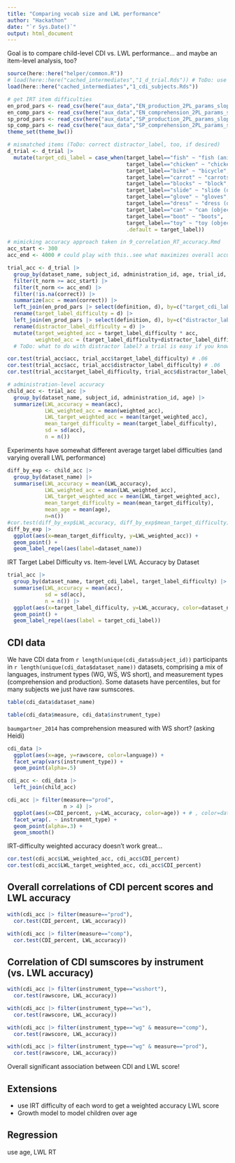 ```yaml
---
title: "Comparing vocab size and LWL performance"
author: "Hackathon"
date: "`r Sys.Date()`"
output: html_document
---
```


Goal is to compare child-level CDI vs. LWL performance... and maybe an item-level analysis, too?

```r
source(here::here("helper/common.R"))
# load(here::here("cached_intermediates","1_d_trial.Rds")) # ToDo: use Mike's new by-trial df..but where is it?
load(here::here("cached_intermediates","1_cdi_subjects.Rds"))

# get IRT item difficulties
en_prod_pars <- read_csv(here("aux_data","EN_production_2PL_params_slopeint.csv")) |> mutate(d = -d)
en_comp_pars <- read_csv(here("aux_data","EN_comprehension_2PL_params_slopeint.csv")) |> mutate(d = -d)
sp_prod_pars <- read_csv(here("aux_data","SP_production_2PL_params_slopeint.csv")) |> mutate(d = -d)
sp_comp_pars <- read_csv(here("aux_data","SP_comprehension_2PL_params_slopeint.csv")) |> mutate(d = -d)
theme_set(theme_bw())

# mismatched items (ToDo: correct distractor_label, too, if desired)
d_trial <- d_trial |> 
  mutate(target_cdi_label = case_when(target_label=="fish" ~ "fish (animal)",
                                      target_label=="chicken" ~ "chicken (animal)",
                                      target_label=="bike" ~ "bicycle",
                                      target_label=="carrot" ~ "carrots",
                                      target_label=="blocks" ~ "block",
                                      target_label=="slide" ~ "slide (object)",
                                      target_label=="glove" ~ "gloves",
                                      target_label=="dress" ~ "dress (object)",
                                      target_label=="can" ~ "can (object)",
                                      target_label=="boot" ~ "boots",
                                      target_label=="toy" ~ "toy (object)",
                                      .default = target_label))
```



```r
# mimicking accuracy approach taken in 9_correlation_RT_accuracy.Rmd
acc_start <- 300
acc_end <- 4000 # could play with this..see what maximizes overall accuracy

trial_acc <- d_trial |>
  group_by(dataset_name, subject_id, administration_id, age, trial_id, trial_order, dataset_id, target_cdi_label, distractor_label) |> 
  filter(t_norm >= acc_start) |>
  filter(t_norm <= acc_end) |>
  filter(!is.na(correct)) |>
  summarize(acc = mean(correct)) |>
  left_join(en_prod_pars |> select(definition, d), by=c("target_cdi_label"="definition")) |> # FixMe: should use Spanish and comprehension params in relevant datasets...
  rename(target_label_difficulty = d) |>
  left_join(en_prod_pars |> select(definition, d), by=c("distractor_label"="definition")) |>
  rename(distractor_label_difficulty = d) |>
  mutate(target_weighted_acc = target_label_difficulty * acc,
         weighted_acc = (target_label_difficulty+distractor_label_difficulty) * acc) # harder words more valuable to know
  # ToDo: what to do with distractor label? a trial is easy if you know the target label, OR if you know the distractor label (and use ME)

cor.test(trial_acc$acc, trial_acc$target_label_difficulty) # .06
cor.test(trial_acc$acc, trial_acc$distractor_label_difficulty) # .06
cor.test(trial_acc$target_label_difficulty, trial_acc$distractor_label_difficulty) # .76

# administration-level accuracy
child_acc <- trial_acc |>
  group_by(dataset_name, subject_id, administration_id, age) |>
  summarize(LWL_accuracy = mean(acc),
            LWL_weighted_acc = mean(weighted_acc),
            LWL_target_weighted_acc = mean(target_weighted_acc),
            mean_target_difficulty = mean(target_label_difficulty),
            sd = sd(acc),
            n = n())
```

Experiments have somewhat different average target label difficulties (and varying overall LWL performance)

```r
diff_by_exp <- child_acc |> 
  group_by(dataset_name) |>
  summarise(LWL_accuracy = mean(LWL_accuracy),
            LWL_weighted_acc = mean(LWL_weighted_acc),
            LWL_target_weighted_acc = mean(LWL_target_weighted_acc),
            mean_target_difficulty = mean(mean_target_difficulty),
            mean_age = mean(age),
            n=n())
#cor.test(diff_by_exp$LWL_accuracy, diff_by_exp$mean_target_difficulty)
diff_by_exp |>
  ggplot(aes(x=mean_target_difficulty, y=LWL_weighted_acc)) +
  geom_point() +
  geom_label_repel(aes(label=dataset_name))
```


IRT Target Label Difficulty vs. Item-level LWL Accuracy by Dataset


```r
trial_acc |> 
  group_by(dataset_name, target_cdi_label, target_label_difficulty) |>
  summarise(LWL_accuracy = mean(acc), 
            sd = sd(acc),
            n = n()) |>
  ggplot(aes(x=target_label_difficulty, y=LWL_accuracy, color=dataset_name)) +
  geom_point() +
  geom_label_repel(aes(label = target_cdi_label))
```


## CDI data

We have CDI data from `r length(unique(cdi_data$subject_id))` participants in `r length(unique(cdi_data$dataset_name))` datasets, comprising a mix of languages, instrument types (WG, WS, WS short), and measurement types (comprehension and production).
Some datasets have percentiles, but for many subjects we just have raw sumscores. 

```r
table(cdi_data$dataset_name)
```

```r
table(cdi_data$measure, cdi_data$instrument_type)
```

`baumgartner_2014` has comprehension measured with WS short? (asking Heidi)

```r
cdi_data |>
  ggplot(aes(x=age, y=rawscore, color=language)) +
  facet_wrap(vars(instrument_type)) +
  geom_point(alpha=.5)
```


```r
cdi_acc <- cdi_data |> 
  left_join(child_acc)

cdi_acc |> filter(measure=="prod", 
                  n > 4) |>
  ggplot(aes(x=CDI_percent, y=LWL_accuracy, color=age)) + # , color=dataset_name
  facet_wrap(. ~ instrument_type) + 
  geom_point(alpha=.3) +
  geom_smooth()
```

IRT-difficulty weighted accuracy doesn't work great...

```r
cor.test(cdi_acc$LWL_weighted_acc, cdi_acc$CDI_percent)
cor.test(cdi_acc$LWL_target_weighted_acc, cdi_acc$CDI_percent)
```


## Overall correlations of CDI percent scores and LWL accuracy

```r
with(cdi_acc |> filter(measure=="prod"),
  cor.test(CDI_percent, LWL_accuracy))

with(cdi_acc |> filter(measure=="comp"),
  cor.test(CDI_percent, LWL_accuracy))
```

## Correlation of CDI sumscores by instrument (vs. LWL accuracy)

```r
with(cdi_acc |> filter(instrument_type=="wsshort"),
  cor.test(rawscore, LWL_accuracy))

with(cdi_acc |> filter(instrument_type=="ws"),
  cor.test(rawscore, LWL_accuracy))

with(cdi_acc |> filter(instrument_type=="wg" & measure=="comp"),
  cor.test(rawscore, LWL_accuracy))

with(cdi_acc |> filter(instrument_type=="wg" & measure=="prod"),
  cor.test(rawscore, LWL_accuracy))
```

Overall significant association between CDI and LWL score!

## Extensions

- use IRT difficulty of each word to get a weighted accuracy LWL score
- Growth model to model children over age 


## Regression

use age, LWL RT


